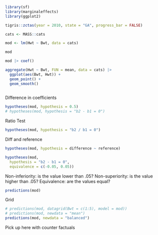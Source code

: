 
```r

library(sf)
library(marginaleffects)
library(ggplot2)

tigris::zctas(year = 2010, state = "GA", progress_bar = FALSE)

```

```r

cats <- MASS::cats

mod <- lm(Hwt ~ Bwt, data = cats)

mod

mod |> coef()

aggregate(Hwt ~ Bwt, FUN = mean, data = cats) |> 
  ggplot(aes(Bwt, Hwt)) +
  geom_point() +
  geom_smooth()
  

```
Difference in coefficients
```r

hypotheses(mod, hypothesis = 0.5)
# hypotheses(mod, hypothesis = "b2 - b1 = 0")

```

Ratio Test
```r

hypotheses(mod, hypothesis = "b2 / b1 = 0")

```
Diff and reference
```r
hypotheses(mod, hypothesis = difference ~ reference)

```



```r

hypotheses(mod, 
  hypothesis = "b2 - b1 = 0", 
  equivalence = c(-0.05, 0.05))


```

Non-inferiority: is the value lower than .05?
Non-superiority: is the value higher than .05?
Equivalence:     are the values equal?




```r
predictions(mod)
```
Grid

```r

# predictions(mod, datagrid(Bwt = c(1:5), model = mod))
# predictions(mod, newdata = "mean")
predictions(mod, newdata = "balanced")

```

Pick up here with counter factuals
